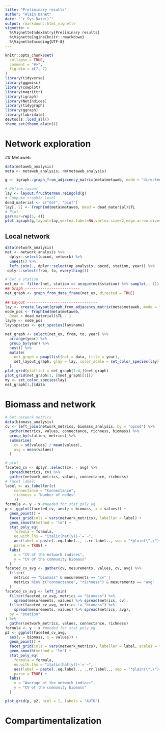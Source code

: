 ```yaml
---
title: "Preliminary results"
author: "Alain Danet"
date: "`r Sys.Date()`"
output: rmarkdown::html_vignette
vignette: >
  %\VignetteIndexEntry{Preliminary results}
  %\VignetteEngine{knitr::rmarkdown}
  %\VignetteEncoding{UTF-8}
---
```


```r
knitr::opts_chunk$set(
  collapse = TRUE,
  comment = "#>",
  fig.dim = c(7, 7)
)
library(tidyverse)
library(ggpmisc)
library(cowplot)
library(magrittr)
library(igraph)
library(NetIndices)
library(tidygraph)
library(ggraph)
library(lubridate)
devtools::load_all()
theme_set(theme_alain())
```

# Network exploration 

## Metaweb

```r
data(metaweb_analysis)
meta <- metaweb_analysis; rm(metaweb_analysis)

g <- igraph::graph_from_adjacency_matrix(meta$metaweb, mode = "directed")

# Define layout
lay <- layout.fruchterman.reingold(g)
# Compute trophic level
dead_material <- c("det", "biof")
lay[, 2] <- TrophInd(meta$metaweb, Dead = dead_material)$TL
# Plot
par(mar=rep(5, 4))
plot.igraph(g,layout=lay,vertex.label=NA,vertex.size=2,edge.arrow.size=.5,edge.width=.5)

```

## Local network

```r
data(network_analysis)
net <- network_analysis %>%
  dplyr::select(opcod, network) %>%
  unnest() %>%
  left_join(., dplyr::select(op_analysis, opcod, station, year)) %>%
 dplyr::select(from, to, everything())

# Get a station
net_ex <- filter(net, station == unique(net$station) %>% sample(., 1))
## Graph -------------------------
net_graph <- graph_from_data_frame(net_ex, directed = TRUE)
 
## Layout --------------------------------
lay <- create_layout(graph_from_adjacency_matrix(meta$metaweb, mode = "directed"), layout = "kk")
node_pos <- TrophInd(meta$metaweb,
  Dead = dead_material)$TL - 1
lay$y <- node_pos
lay$species <- get_species(lay$name)

net_graph <- select(net_ex, from, to, year) %>%
  arrange(year) %>%
  group_by(year) %>%
  nest() %>%
  mutate(
    net_graph = pmap(list(net = data, title = year), 
    set_layout_graph, glay = lay, color_scale = set_color_species(lay))
  )
plot_grid(plotlist = net_graph[1:4,]$net_graph)
plot_grid(net_graph[1, ]$net_graph[[1]])
my <- set_color_species(lay)
net_graph[1,]$data
```

# Biomass and network 

```r
# Get network metrics
data(biomass_analysis)
cv <- left_join(network_metrics, biomass_analysis, by = "opcod") %>%
  gather(metrics, values, connectance, richness, biomass) %>%
  group_by(station, metrics) %>%
  summarise(
    cv = sd(values) / mean(values),
    avg = mean(values)
  )

# plot
faceted_cv <- dplyr::select(cv, - avg) %>%
  spread(metrics, cv) %>%
  gather(network_metrics, values, connectance, richness)
# Facet label:
label <- as_labeller(c(
    connectance = "Connectance",
    richness = "Number of nodes"
    ))
formula <- y ~ x #needed for stat_poly_eq
p <- ggplot(faceted_cv, aes(y = biomass, x = values)) +
  geom_point() +
  facet_grid(cols = vars(network_metrics), labeller = label) +
  geom_smooth(method = 'lm') +
  stat_poly_eq(
    formula = formula,
    eq.with.lhs = "italic(hat(y))~`=`~",
    aes(label = paste(..eq.label.., ..rr.label.., sep = "*plain(\",\")~")),
    parse = TRUE) +
  labs(
    x = "CV of the network indices",
    y = "CV of the community biomass"
  )
faceted_cv_avg <- gather(cv, mesurements, values, cv, avg) %>%
  filter(
    metrics == "biomass" & mesurements == "cv" |
    metrics %in% c("connectance", "richness") & mesurements == "avg"
  )
faceted_cv_avg <- left_join(
  filter(faceted_cv_avg, metrics == "biomass") %>%
    spread(mesurements, values) %>% spread(metrics, cv),
  filter(faceted_cv_avg, metrics != "biomass") %>%
    spread(mesurements, values) %>% spread(metrics, avg),
  by = "station"
) %>%
  gather(network_metrics, values, connectance, richness)
formula <- y ~ x #needed for stat_poly_eq
p2 <- ggplot(faceted_cv_avg,
  aes(y = biomass, x = values)) +
  geom_point() +
  facet_grid(cols = vars(network_metrics), labeller = label, scales = "free_x") +
  geom_smooth(method = 'lm') +
  stat_poly_eq(
    formula = formula,
    eq.with.lhs = "italic(hat(y))~`=`~",
    aes(label = paste(..eq.label.., ..rr.label.., sep = "*plain(\",\")~")),
    parse = TRUE) +
  labs(
    x = "Average of the network indices",
    y = "CV of the community biomass"
  )

plot_grid(p, p2, ncol = 1, labels = "AUTO")

```

# Compartimentalization

```r
```

